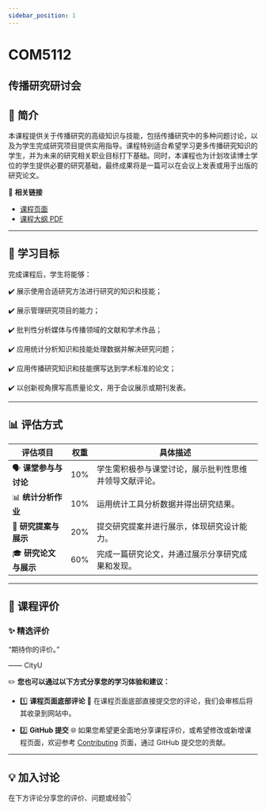 ```yaml
---
sidebar_position: 1
---
```


# COM5112
## 传播研究研讨会

## **📘 简介**
本课程提供关于传播研究的高级知识与技能，包括传播研究中的多种问题讨论，以及为学生完成研究项目提供实用指导。课程特别适合希望学习更多传播研究知识的学生，并为未来的研究相关职业目标打下基础。同时，本课程也为计划攻读博士学位的学生提供必要的研究基础，最终成果将是一篇可以在会议上发表或用于出版的研究论文。

🔗 **相关链接**
- [课程页面](https://www.cityu.edu.hk/catalogue/pg/202526/course/COM5112.htm)
- [课程大纲 PDF](https://www.cityu.edu.hk/catalogue/pg/202526/course/COM5112.pdf)

---

## **🎯 学习目标**

完成课程后，学生将能够：

✔️ 展示使用合适研究方法进行研究的知识和技能；

✔️ 展示管理研究项目的能力；

✔️ 批判性分析媒体与传播领域的文献和学术作品；

✔️ 应用统计分析知识和技能处理数据并解决研究问题；

✔️ 应用传播研究知识和技能撰写达到学术标准的论文；

✔️ 以创新视角撰写高质量论文，用于会议展示或期刊发表。

---

## **📊 评估方式**

| **评估项目**          | **权重** | **具体描述**                                                                                       |
|----------------------|---------|---------------------------------------------------------------------------------------------------|
| 🗣️ **课堂参与与讨论**   | 10%     | 学生需积极参与课堂讨论，展示批判性思维并领导文献评论。                                                |
| 📊 **统计分析作业**     | 10%     | 运用统计工具分析数据并得出研究结果。                                                                |
| 📑 **研究提案与展示**   | 20%     | 提交研究提案并进行展示，体现研究设计能力。                                                            |
| 🎓 **研究论文与展示**   | 60%     | 完成一篇研究论文，并通过展示分享研究成果和发现。                                                      |

---

## **💬 课程评价**

### ✨ **精选评价**
<div className={commentStyles.commentBox}>
    <p className={commentStyles.commentText}>
        “期待你的评价。”
    </p>
    <p className={commentStyles.commentAuthor}>—— CityU</p>
</div>

✏️ **您也可以通过以下方式分享您的学习体验和建议：**

- 1️⃣ **课程页面底部评论**
💬 在课程页面底部直接提交您的评论，我们会审核后将其收录到网站中。

- 2️⃣ **GitHub 提交**
🌐 如果您希望更全面地分享课程评价，或希望修改或新增课程页面，欢迎参考 [Contributing](/contributing) 页面，通过 GitHub 提交您的贡献。

---

## **💡 加入讨论**

在下方评论分享您的评价、问题或经验👇
<Utterances />
